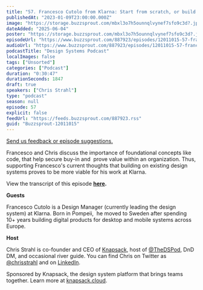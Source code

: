 ```yaml
---
title: "57. Francesco Cutolo from Klarna: Start from scratch, or build on existing design systems, which is more viable?"
publishedAt: "2023-01-09T23:00:00.000Z"
image: "https://storage.buzzsprout.com/mbxl3o7h5ounnqlvynef7sfo9c3d?.jpg"
dateAdded: "2025-06-04"
poster: "https://storage.buzzsprout.com/mbxl3o7h5ounnqlvynef7sfo9c3d?.jpg"
episodeUrl: "https://www.buzzsprout.com/887923/episodes/12011015-57-francesco-cutolo-from-klarna-start-from-scratch-or-build-on-existing-design-systems-which-is-more-viable.mp3"
audioUrl: "https://www.buzzsprout.com/887923/episodes/12011015-57-francesco-cutolo-from-klarna-start-from-scratch-or-build-on-existing-design-systems-which-is-more-viable.mp3"
podcastTitle: "Design Systems Podcast"
localImages: false
tags: ["Unsorted"]
categories: ["Podcast"]
duration: "0:30:47"
durationSeconds: 1847
draft: true
speakers: ["Chris Strahl"]
type: "podcast"
season: null
episode: 57
explicit: false
feedUrl: "https://feeds.buzzsprout.com/887923.rss"
guid: "Buzzsprout-12011015"
---
```

[Send us feedback or episode suggestions.](https://www.buzzsprout.com/twilio/text_messages/887923/open_sms)

Francesco and Chris discuss the importance of foundational concepts like code, that help secure buy-in and  prove value within an organization. Thus, supporting Francesco's current thoughts that building on existing design systems proves to be more viable for his work at Klarna.

View the transcript of this episode [**here**](https://docs.google.com/document/d/1vurFZaZjsIE9VcwxNkjyt4lTGFgcubEw/edit)**.**

**Guests**

Francesco Cutolo is a Design Manager (currently leading the design system) at Klarna. Born in Pompeii,  he moved to Sweden after spending 10+ years building digital products for desktop and mobile systems across Europe.  

**Host**

Chris Strahl is co-founder and CEO of [Knapsack](https://www.knapsack.cloud/), host of [@TheDSPod](https://twitter.com/thedspod), DnD DM, and occasional river guide. You can find Chris on Twitter as [@chrisstrahl](https://twitter.com/chrisstrahl) and on [LinkedIn](https://www.linkedin.com/in/chrisstrahl/).

Sponsored by Knapsack, the design system platform that brings teams together. Learn more at [knapsack.cloud](https://www.knapsack.cloud/?utm_source=podcast).
